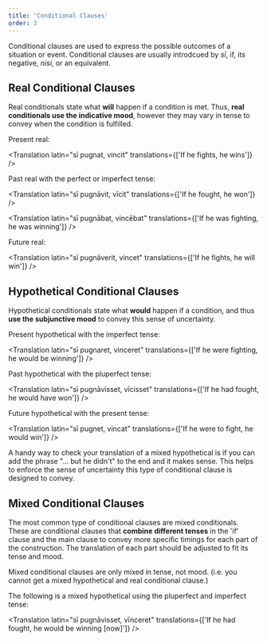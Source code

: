 ```yaml
---
title: 'Conditional Clauses'
order: 3
---
```


Conditional clauses are used to express the possible outcomes of a situation or event. Conditional clauses are usually introdcued by _sī_, if, its negative, _nisi_, or an equivalent.

## Real Conditional Clauses

Real conditionals state what **will** happen if a condition is met. Thus, **real conditionals use the indicative mood**, however they may vary in tense to convey when the condition is fulfilled.

Present real:

<Translation
  latin="sī pugnat, vincit"
  translations={['If he fights, he wins']}
/>

Past real with the perfect or imperfect tense:

<Translation
  latin="sī pugnāvit, vīcit"
  translations={['If he fought, he won']}
/>

<Translation
  latin="sī pugnābat, vincēbat"
  translations={['If he was fighting, he was winning']}
/>

Future real:

<Translation
  latin="sī pugnāverit, vincet"
  translations={['If he fights, he will win']}
/>

## Hypothetical Conditional Clauses

Hypothetical conditionals state what **would** happen if a condition, and thus **use the subjunctive mood** to convey this sense of uncertainty.

Present hypothetical with the imperfect tense:

<Translation
  latin="sī pugnaret, vinceret"
  translations={['If he were fighting, he would be winning']}
/>

Past hypothetical with the pluperfect tense:

<Translation
  latin="sī pugnāvisset, vīcisset"
  translations={['If he had fought, he would have won']}
/>

Future hypothetical with the present tense:

<Translation
  latin="sī pugnet, vincat"
  translations={['If he were to fight, he would win']}
/>

<Callout type="tip">

A handy way to check your translation of a mixed hypothetical is if you can add the phrase "... but he didn't" to the end and it makes sense. This helps to enforce the sense of uncertainty this type of conditional clause is designed to convey.

</Callout>

## Mixed Conditional Clauses

The most common type of conditional clauses are mixed conditionals. These are conditional clauses that **combine different tenses** in the 'if' clause and the main clause to convey more specific timings for each part of the construction. The translation of each part should be adjusted to fit its tense and mood.

<Callout type="note">

Mixed conditional clauses are only mixed in tense, not mood. (i.e. you cannot get a mixed hypothetical and real conditional clause.)

</Callout>

The following is a mixed hypothetical using the pluperfect and imperfect tense:

<Translation
  latin="sī pugnāvisset, vīnceret"
  translations={['If he had fought, he would be winning [now]']}
/>
